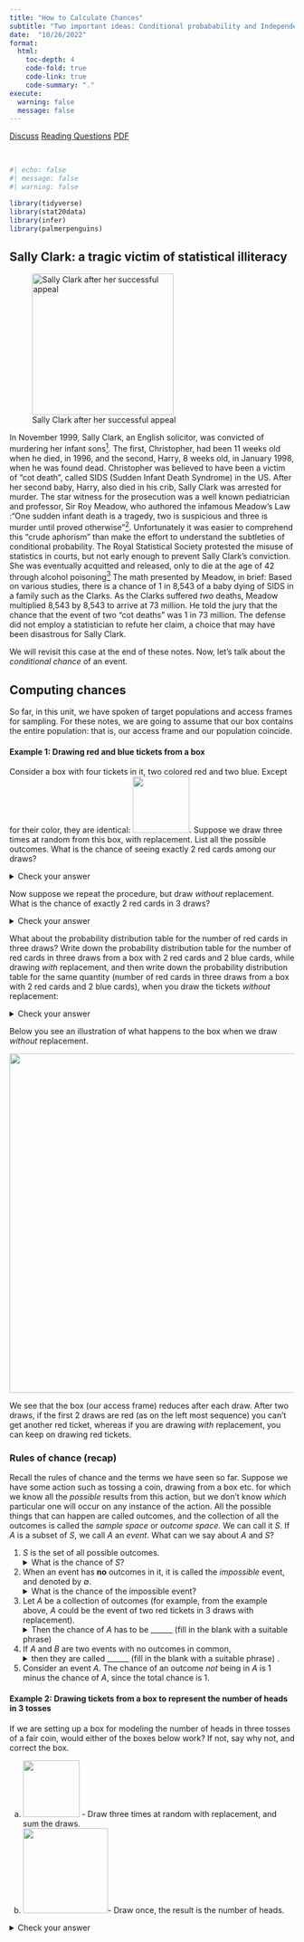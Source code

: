 ```yaml
---
title: "How to Calculate Chances"
subtitle: "Two important ideas: Conditional probabability and Independence"
date:  "10/26/2022"
format:
  html:
    toc-depth: 4
    code-fold: true
    code-link: true
    code-summary: "."
execute: 
  warning: false
  message: false
---
```


[[Discuss](https://app.perusall.com)]{.btn .btn-primary} [[Reading Questions](https://www.gradescope.com/courses/416233)]{.btn .btn-primary} [[PDF](notes.pdf)]{.btn .btn-primary}

\

```r
#| echo: false
#| message: false
#| warning: false

library(tidyverse)
library(stat20data)
library(infer)
library(palmerpenguins)
```

## Sally Clark: a tragic victim of statistical illiteracy

![Sally Clark after her successful appeal](images/sally-clark.png){fig-align=center width="250"}

[^1]: (https://www.theguardian.com/uk-news/2021/nov/20/sally-clark-cot-death-mothers-wrongly-jailed)

[I]{.dropcap}n November 1999, Sally Clark, an English solicitor, was convicted of murdering her infant sons[^1]. The first, Christopher, had been 11 weeks old when he died, in 1996, and the second, Harry, 8 weeks old, in January 1998, when he was found dead. Christopher was believed to have been a victim of "cot death", called SIDS (Sudden Infant Death Syndrome) in the US. After her second baby, Harry, also died in his crib, Sally Clark was arrested for murder. The star witness for the prosecution was a well known pediatrician and professor, Sir Roy Meadow, who authored the infamous Meadow's Law :"One sudden infant death is a tragedy, two is suspicious and three is murder until proved otherwise"[^2]. Unfortunately it was easier to comprehend this "crude aphorism" than make the effort to understand the subtleties of conditional probability. The Royal Statistical Society protested the misuse of statistics in courts, but not early enough to prevent Sally Clark's conviction. She was eventually acquitted and released, only to die at the age of 42 through alcohol poisoning[^3] The math presented by Meadow, in brief: Based on various studies, there is a chance of 1 in 8,543 of a baby dying of SIDS in a family such as the Clarks. As the Clarks suffered *two* deaths, Meadow multiplied 8,543 by 8,543 to arrive at 73 million. He told the jury that the chance that the event of two "cot deaths" was 1 in 73 million. The defense did not employ a statistician to refute her claim, a choice that may have been disastrous for Sally Clark.

[^2]: From the archives of The Guardian newspaper <https://www.theguardian.com/uk/2001/jul/15/johnsweeney.theobserver>

[^3]: <http://www.inference.org.uk/sallyclark>

We will revisit this case at the end of these notes. Now, let's talk about the *conditional chance* of an event.

## Computing chances

So far, in this unit, we have spoken of target populations and access frames for sampling. For these notes, we are going to assume that our box contains the entire population: that is, our access frame and our population coincide.

#### Example 1: Drawing red and blue tickets from a box

Consider a box with four tickets in it, two colored red and two blue. Except for their color, they are identical: ![](images/box-red-blue.jpeg){width="100"}. Suppose we draw three times at random from this box, with replacement. List all the possible outcomes. What is the chance of seeing exactly 2 red cards among our draws?

<details>

<summary>Check your answer</summary>

Note that since each of the cards is equally likely to be drawn, therefore all the sequences of three cards are equally likely. We can count the number of possible outcomes that contain exactly 2 red cards, and divide that number by the number of total possible outcomes to get the chance of drawing exactly 2 red cards:

![](images/rb-box-3-draws.jpeg){fig-align="center" width="600"} There are three outcomes that have exactly two cards, out of a total of 8 possible outcomes, so the chance of exactly two red cards in three draws at random with replacement is 3/8.

</details>

Now suppose we repeat the procedure, but draw *without* replacement. What is the chance of exactly 2 red cards in 3 draws?

<details>

<summary>Check your answer</summary>

![](images/rb-box-3-draws-no-repl.jpeg){fig-align="center" width="550"}

Notice that we have fewer possible outcomes (6 instead of 8, why?), though they are still equally likely. Again, there are 3 outcomes that have exactly 2 red cards, and so the chance of 2 red cards in three draws is now 3/6.

</details>

What about the probability distribution table for the number of red cards in three draws? Write down the probability distribution table for the number of red cards in three draws from a box with 2 red cards and 2 blue cards, while drawing *with* replacement, and then write down the probability distribution table for the same quantity (number of red cards in three draws from a box with 2 red cards and 2 blue cards), when you draw the tickets  *without* replacement:

<details> <summary>Check your answer</summary>

<center>

<!-- <div style="width:300px"> -->

| Number of reds in 3 draws |  Chance, with replacement   | Chance, without replacement |
|:---------------:|:--------------------------:|:--------------------------:|
|       0 red tickets       | $\displaystyle \frac{1}{8}$ |             $0$              |
|       1 red ticket        | $\displaystyle \frac{3}{8}$ | $\displaystyle \frac{3}{6}$ |
|       2 red tickets       | $\displaystyle \frac{3}{8}$ | $\displaystyle \frac{3}{6}$ |
|       3 red tickets       | $\displaystyle \frac{1}{8}$ |             $0$              |

<!-- </div> -->

</center>

Why are the numbers different? What is going on?

</details>

Below you see an illustration of what happens to the box when we draw *without* replacement.

![](images/without-repl-1.jpeg){fig-align="center" width="600"}

We see that the box (our access frame) reduces after each draw. After two draws, if the first 2 draws are red (as on the left most sequence) you can't get another red ticket, whereas if you are drawing *with* replacement, you can keep on drawing red tickets.

### Rules of chance (recap)

Recall the rules of chance and the terms we have seen so far. Suppose we have some action such as tossing a coin, drawing from a box etc. for which we know all the *possible* results from this action, but we don't know *which* particular one will occur on any instance of the action. All the possible things that can happen are called outcomes, and the collection of all the outcomes is called the *sample space* or *outcome space*. We can call it $S$. If $A$ is a subset of $S$, we call $A$ an *event*. What can we say about $A$ and $S$?

1. $S$ is the set of all possible outcomes. <details> <summary> What is the chance of $S$? </summary> 
The chance of $S$ is 1. It is called the *certain* event. 
</details>

2. When an event has **no** outcomes in it, it is called the *impossible* event, and denoted by 
$\emptyset$. <details> <summary> What is the chance of the impossible event?</summary> 
The chance of $\emptyset$ is 0.
</details>

3. Let $A$ be a collection of outcomes (for example, from the example above, $A$ could be the event of two red tickets in 3 draws with replacement). 
<details> <summary>Then the chance of $A$ has to be ______ (fill in the blank with a suitable phrase) </summary> 
 between 0 and 1.
 </details>
 
4. If $A$ and $B$ are two events with no outcomes in common, <details> <summary> then they are called ______ (fill in the blank with a suitable phrase) .</summary> 
 mutually exclusive.
  </details>
  
5. Consider an event $A$. The chance of an outcome *not* being in $A$ is 1 minus the chance of $A$, since the total chance is $1$. 
  
#### Example 2: Drawing tickets from a box to represent the number of heads in 3 tosses

If we are setting up a box for modeling the number of heads in three tosses of a fair coin, would either of the boxes below work? If not, say why not, and correct the box.

(a) ![](images/coin.jpeg){width="100"} - Draw three times at random with replacement, and sum the draws.
(b) ![](images/coin-wrong.jpeg){width="150"}-  Draw once, the result is the number of heads.

<details> <summary> Check your answer </summary> 
The first box is correct and represents a box model for this situation. The second box doesn't work because the tickets do not represent equally likely events. If you toss a fair coin 3 times and count the number of heads, the probability distribution of the number of heads is the same as when you draw a ticket three times at random with replacement from a box with 2 red tickets and 2 blue, and count the number of red tickets (the probability distribution above, in Example 1). If we wanted to use this example, we would have to create a different box that reflects the probability distribution of the number of heads in 3 tosses with equally likely tickets:

![](images/coin-3-tosses.jpeg){width="300"}
  
### Conditional probabilities 

In Example 1 above, we saw that the probability of a red ticket on a draw changes if we sample without replacement. If we get a blue ticket on the first draw, the chance of a red ticket on the second draw is 2/3 (since there are 3 tickets left, of which 2 are blue). 
If we get a red ticket on the first draw, the chance of a red ticket on the second draw is 1/3. These chances - that *depend* on what happened on the first draw are called *conditional chances*. If $A$ is the event of a blue ticket on the first draw, and $B$ is the event of a red ticket on the second draw, we say that the chance of $B$ *given* $A$ is 2/3, which is a *conditional* chance, because we put a condition on the first card, that it had to be blue. 

What about if we don't put a condition on the first card? What is the chance that the second card is red? 
<details> <summary> Check your answer </summary> 
The chance that the second card drawn is red is 1/2, if we don't have any information about the first card drawn. To see this, it is easier to imagine that we can shuffle all the cards in the box and they are put in some random order in which each of the 4 positions is equally likely. There are 2 red cards, so the chance that a red card will occupy any position, including the second, is 2/4.
</details>

This kind of chance, where we put no condition on the first card, is called an *unconditional* chance.

## The Multiplication Rule

Many of you would have seen the following rule to compute the chance of two events will *both* happen. This chance is the chance that the first will happen, multiplied by the chance that the second will happen, *given* that the first has happened.


## Independence

We say that two events are *independent* if the chances for the second remain the same even if you know that the first has happened, no matter how the first event turns out. Otherwise, the events are *dependent*.

For example, consider our box of red and blue tickets. When we draw *with* replacement, the chance of a red ticket on the second draw given a blue ticket on the first draw remains at 1/2. If we had a red ticket on the first draw, the chance of the second ticket being red is *still* 1/2. The chance doesn't change because it does not *depend* on the outcome of the first draw, since we put the ticket back. 

If we draw the tickets *without* replacement, we have seen that the chance changes. The chance of a red ticket on the second draw given a blue ticket on the first draw is 2/3, but the chance of a red ticket on the second draw given a red ticket on the first is 1/3. 

The lesson here is that when we draw tickets *with* replacement, the draws are **independent** - the outcome of the first draw does not affect the second. If we draw tickets *without* replacement, the draws are **dependent**. The outcome of the first draw changes the chances of the tickets for the second draw.

#### Example 3: Selecting 2 people out of a group of 5 
##### (drawing *without* replacement)
We have a group of 5 people: Alex, Emi, Fred, Max, and Nan. Two of the five are to be selected at random to form a two person committee. Draw the box model for this situation.

<details><summary>Check your answer</summary>

![](images/committee.jpeg){fig-align=center width="600"}

All the ten pairs are equally likely. On the first draw, there are 5 tickets to choose from, and on the second there are 4, making $5 \times 4 = 20$ possible draws of two tickets, drawn from this box, one at a time, without replacement. We have only 10 pairs here because of those 20 pairs, there are only 10 distinct ones. When we count 20 pairs, we are counting Alex $+$ Emi as one pair, and Emi $+$ Alex as another pair.  
</details> 

What is the chance that Alex and Emi will be selected? Guess! (Hint: you have seen all the possible pairs above, and they are equally likely. What will be the chance of any one of them?) 

We could use the multiplication rule to compute this chance, which is *much* simpler than writing out all the possible outcomes. The committee can consist of Alex and Emi either if Alex is drawn first **and** Emi second, **or** Emi is drawn first **and** Alex second. The chance that Alex will be drawn first is $1/5$. The conditional chance that Emi will be drawn second *given* that Alex was drawn is $1/4$ since there are only 4 tickets left in the box. Using the multiplication rule, the chance that Alex will be drawn first and Emi second is $(1/4) \times (1/5) = 1/20$. Similarly, the chance that Emi will be drawn first and Alex second is $1/20$. This means that the chance that Alex and Emi will be selected for the committee is $1/20 + 1/20 = 1/10$.


#### Example 4: Colored and numbered tickets

I have two boxes that with numbered tickets colored red or blue as shown below. 

![](images/indep-box.jpeg){fig-align=center width=300}


Are color and number independent or dependent for box 1? What about box 2? 

For example, is the chance of a ticket marked 2 the same whether the ticket is red or blue?

<details><summary>Check your answer</summary>

For box 1, color and number are dependent, since the chance of 3 given that the ticket is red is 1/3, but the chance of 3 given that the ticket is blue is 0 (and similarly for the chance of 4).

Even though the chance for 1 or 2 given the ticket is red is the same as the chance for 1 or 2 given the ticket is blue, we say that color and number are *dependent* because of the tickets marked 3 or 4.

</details>

#### Example 5: Tickets with more than one number on them

Now I have two boxes that with numbered tickets, where each ticket has two numbers on them, as shown. For each box, are the two numbers independent or dependent. For example, if I know that the first number is 1 does it change the chance of the second number being 6 (or the other way around: if I know the second number is 6, does it change the chance of the first number being 1)?

![](images/box-2-number.jpeg){fig-align=center width=400}
<details><summary>Check your answer</summary>

For box 1, the first number and second number are independent, as shown below, using 1 and 6 as examples. If we know that the first number is 1, the box reduces as shown. The chance of the second number being 6 does not change for box 1. The chance *does* change for box 2, increasing from 1/2 to 2/3, since the second number is more likely to be 6 if the first number is 1.

![](images/box-2-number-cond.jpeg){fig-align=center width=750}
</details>

#### Example 6: Back to Sally Clark

Professor Roy Meadow claimed that the chance of two of Sally Clark's sons dying of SIDS was 1 in 73 million. He obtained this number by multiplying 8543 by 8543, using the multiplication rule, treating the two events as *independent*. The question is, are they really independent? Was a crime really committed? Unfortunately for Sally Clark, two catastrophic errors were committed in her case by the prosecution, and not caught by the defense. (She appealed the decision, and was acquitted and released, but after spending 4 years in prison, accused of murdering her babies.)

The first error was in treating the deaths as independent, and the second was in looking at the wrong probability. Let's look at the first mistake. It turns out that the chance of a second child dying of "cot death" or SIDS is 1/60 *given* that the first child died of SIDS. This was a massive error, and it turned out that the prosecution suppressed the pathology reports for the second baby, who had a very bad infection and might have died of that. It is also believed that male infants are more likely to suffer cot death. 

The second error is an example of what is called the Prosecutor's Fallacy. They looked the chance of the evidence if Sally Clark were innocent. They should have actually compared the chance of innocence given the evidence with the chance of murder given the evidence. These multiple errors ruined many lives. Though Sally Clark was eventually acquitted, helped by the Royal Statistical Society's evidence, her life was shattered, and she died soon after being released. The moral of this story is to be very careful while multiplying probabilities. You must check for independence. 

## Summary

In this lecture, we do a deep dive into computing chances. It is well known that people are just not good at estimating chances of events, and we saw the tragic example of Sally Clark (who, even more sadly, is not a unique case)[^js]. 

We defined conditional probability and independence, and the multiplication rule, considering draws at random with and without replacement. 

In the next lecture, we will learn about sampling, and estimating *population parameters*.

[^js]: <https://www.theguardian.com/uk-news/2021/nov/20/sally-clark-cot-death-mothers-wrongly-jailed>

[^mh]: image from Wikipedia <https://en.wikipedia.org/wiki/Monty_Hall_problem>